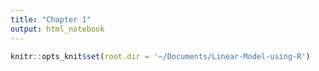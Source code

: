 ```yaml
---
title: "Chapter 1"
output: html_notebook
---
```


```r
knitr::opts_knit$set(root.dir = '~/Documents/Linear-Model-using-R')
```


